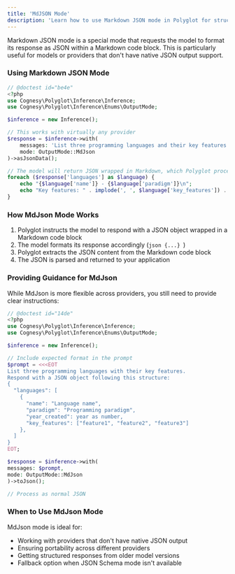 ```yaml
---
title: 'MdJSON Mode'
description: 'Learn how to use Markdown JSON mode in Polyglot for structured LLM responses.'
---
```


Markdown JSON mode is a special mode that requests the model to format its response as JSON within a Markdown code block. This is particularly useful for models or providers that don't have native JSON output support.

### Using Markdown JSON Mode

```php
// @doctest id="be4e"
<?php
use Cognesy\Polyglot\Inference\Inference;
use Cognesy\Polyglot\Inference\Enums\OutputMode;

$inference = new Inference();

// This works with virtually any provider
$response = $inference->with(
    messages: 'List three programming languages and their key features.',
    mode: OutputMode::MdJson
)->asJsonData();

// The model will return JSON wrapped in Markdown, which Polyglot processes for you
foreach ($response['languages'] as $language) {
    echo "{$language['name']} - {$language['paradigm']}\n";
    echo "Key features: " . implode(', ', $language['key_features']) . "\n\n";
}
```

### How MdJson Mode Works

1. Polyglot instructs the model to respond with a JSON object wrapped in a Markdown code block
2. The model formats its response accordingly (```json {...} ```)
3. Polyglot extracts the JSON content from the Markdown code block
4. The JSON is parsed and returned to your application

### Providing Guidance for MdJson

While MdJson is more flexible across providers, you still need to provide clear instructions:

```php
// @doctest id="14de"
<?php
use Cognesy\Polyglot\Inference\Inference;
use Cognesy\Polyglot\Inference\Enums\OutputMode;

$inference = new Inference();

// Include expected format in the prompt
$prompt = <<<EOT
List three programming languages with their key features.
Respond with a JSON object following this structure:
{
  "languages": [
    {
      "name": "Language name",
      "paradigm": "Programming paradigm",
      "year_created": year as number,
      "key_features": ["feature1", "feature2", "feature3"]
    },
  ]
}
EOT;

$response = $inference->with(
messages: $prompt,
mode: OutputMode::MdJson
)->toJson();

// Process as normal JSON
```

### When to Use MdJson Mode

MdJson mode is ideal for:
- Working with providers that don't have native JSON output
- Ensuring portability across different providers
- Getting structured responses from older model versions
- Fallback option when JSON Schema mode isn't available
